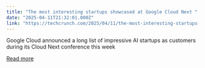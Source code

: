 ```yaml
---
title: "The most interesting startups showcased at Google Cloud Next "
date: "2025-04-11T21:32:01.000Z"
link: "https://techcrunch.com/2025/04/11/the-most-interesting-startups-showcased-at-google-cloud-next/"
---
```


Google Cloud announced a long list of impressive AI startups as customers during its Cloud Next conference this week 

[Read more](https://techcrunch.com/2025/04/11/the-most-interesting-startups-showcased-at-google-cloud-next/)
